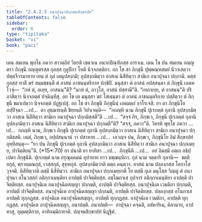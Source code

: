 ```yaml
---
title: "2.4.2.5 อนาปุจฺฉาปกฺกมนสิกฺขาปท"
tableOfContents: false
sidebar:
  order: 6
type: "tipitaka"
basket: "vi"
book: "paci"
---
```



<DynamicBreadcrumb />

<Division number="854" book="paci">

<Paragraph number="2721" book="paci">
เตน สมเยน พุทฺโธ ภควา สาวตฺถิยํ วิหรติ เชตวเน อนาถปิณฺฑิกสฺส อาราเม. เตน โข ปน สมเยน อญฺญตรา ภิกฺขุนี อญฺญตรสฺส กุลสฺส กุลูปิกา โหติ นิจฺจภตฺติกา. อถ โข สา ภิกฺขุนี ปุพฺพณฺหสมยํ นิวาเสตฺวา ปตฺตจีวรมาทาย เยน ตํ กุลํ เตนุปสงฺกมิ; อุปสงฺกมิตฺวา อาสเน นิสีทิตฺวา สามิเก อนาปุจฺฉา ปกฺกามิ. ตสฺส กุลสฺส ทาสี ฆรํ สมฺมชฺชนฺตี ตํ อาสนํ ภาชนนฺตริกาย ปกฺขิปิ. มนุสฺสา ตํ อาสนํ อปสฺสนฺตา ตํ ภิกฺขุนึ เอตทโวจุํ—  “กหํ ตํ, อเยฺย, อาสนนฺ”ติ? “นาหํ ตํ, อาวุโส, อาสนํ ปสฺสามี”ติ. “เทถาเยฺย, ตํ อาสนนฺ”ติ ปริภาสิตฺวา นิจฺจภตฺตํ ปจฺฉินฺทึสุ. อถ โข เต มนุสฺสา ฆรํ โสเธนฺตา ตํ อาสนํ ภาชนนฺตริกาย ปสฺสิตฺวา ตํ ภิกฺขุนึ ขมาเปตฺวา นิจฺจภตฺตํ ปฏฺฐเปสุํ.
</Paragraph>

<Paragraph number="2722" book="paci">
อถ โข สา ภิกฺขุนี ภิกฺขุนีนํ เอตมตฺถํ อาโรเจสิ. ยา ตา ภิกฺขุนิโย อปฺปิจฺฉา …เป…  ตา อุชฺฌายนฺติ ขิยฺยนฺติ วิปาเจนฺติ—  “กถญฺหิ นาม ภิกฺขุนี ปุเรภตฺตํ กุลานิ อุปสงฺกมิตฺวา อาสเน นิสีทิตฺวา สามิเก อนาปุจฺฉา ปกฺกมิสฺสตี”ติ …เป…  “สจฺจํ กิร, ภิกฺขเว, ภิกฺขุนี ปุเรภตฺตํ กุลานิ อุปสงฺกมิตฺวา อาสเน นิสีทิตฺวา สามิเก อนาปุจฺฉา ปกฺกมตี”ติ? “สจฺจํ, ภควา”ติ. วิครหิ พุทฺโธ ภควา …เป…  กถญฺหิ นาม, ภิกฺขเว ภิกฺขุนี ปุเรภตฺตํ กุลานิ อุปสงฺกมิตฺวา อาสเน นิสีทิตฺวา สามิเก อนาปุจฺฉา ปกฺกมิสฺสติ. เนตํ, ภิกฺขเว, อปฺปสนฺนานํ วา ปสาทาย …เป…  เอวญฺจ ปน, ภิกฺขเว, ภิกฺขุนิโย อิมํ สิกฺขาปทํ อุทฺทิสนฺตุ—
</Paragraph>

</Division>
<Division number="855" book="paci">

<Paragraph number="2723" book="paci">
<Emphasis>“ยา ปน ภิกฺขุนี ปุเรภตฺตํ กุลานิ อุปสงฺกมิตฺวา อาสเน นิสีทิตฺวา สามิเก อนาปุจฺฉา ปกฺกเมยฺย, ปาจิตฺติยนฺ”</Emphasis>ติ. (*15*:<Emphasis>70</Emphasis>)
</Paragraph>

</Division>
<Division number="856" book="paci">

<Paragraph number="2724" book="paci">
<Emphasis>ยา ปนา</Emphasis>ติ ยา ยาทิสา …เป…  <Emphasis>ภิกฺขุนี</Emphasis>ติ …เป…  อยํ อิมสฺมึ อตฺเถ อธิปฺเปตา ภิกฺขุนีติ.
</Paragraph>

<Paragraph number="2725" book="paci">
<Emphasis>ปุเรภตฺตํ</Emphasis> นาม อรุณุคฺคมนํ อุปาทาย ยาว มชฺฌนฺหิกา.
</Paragraph>

<Paragraph number="2726" book="paci">
<Emphasis>กุลํ</Emphasis> นาม จตฺตาริ กุลานิ—  ขตฺติยกุลํ, พฺราหฺมณกุลํ, เวสฺสกุลํ, สุทฺทกุลํ. <Emphasis>อุปสงฺกมิตฺวา</Emphasis>ติ ตตฺถ คนฺตฺวา.
</Paragraph>

<Paragraph number="2727" book="paci">
<Emphasis>อาสนํ</Emphasis> นาม ปลฺลงฺกสฺส โอกาโส วุจฺจติ. <Emphasis>นิสีทิตฺวา</Emphasis>ติ ตสฺมึ นิสีทิตฺวา.
</Paragraph>

<Paragraph number="2728" book="paci">
<Emphasis>สามิเก อนาปุจฺฉา ปกฺกเมยฺยา</Emphasis>ติ โย ตสฺมึ กุเล มนุโสฺส วิญฺญู ตํ อนาปุจฺฉา อโนวสฺสกํ อติกฺกาเมนฺติยา อาปตฺติ ปาจิตฺติยสฺส. อชฺโฌกาเส อุปจารํ อติกฺกาเมนฺติยา อาปตฺติ ปาจิตฺติยสฺส.
</Paragraph>

</Division>
<Division number="857" book="paci">

<Paragraph number="2729" book="paci">
อนาปุจฺฉิเต อนาปุจฺฉิตสญฺญา ปกฺกมติ, อาปตฺติ ปาจิตฺติยสฺส. อนาปุจฺฉิเต เวมติกา ปกฺกมติ, อาปตฺติ ปาจิตฺติยสฺส. อนาปุจฺฉิเต อาปุจฺฉิตสญฺญา ปกฺกมติ, อาปตฺติ ปาจิตฺติยสฺส.
</Paragraph>

<Paragraph number="2730" book="paci">
ปลฺลงฺกสฺส อโนกาเส อาปตฺติ ทุกฺกฏสฺส. อาปุจฺฉิเต อนาปุจฺฉิตสญฺญา, อาปตฺติ ทุกฺกฏสฺส. อาปุจฺฉิเต เวมติกา, อาปตฺติ ทุกฺกฏสฺส. อาปุจฺฉิเต อาปุจฺฉิตสญฺญา, อนาปตฺติ.
</Paragraph>

</Division>
<Division number="858" book="paci">

<Paragraph number="2731" book="paci">
อนาปตฺติ—  อาปุจฺฉา คจฺฉติ, อสํหาริเม, คิลานาย, อาปทาสุ, อุมฺมตฺติกาย, อาทิกมฺมิกายาติ.

</Paragraph>
</Division>

<Paragraph number="2732" type="center" book="paci">
ปญฺจมสิกฺขาปทํ นิฏฺฐิตํ.
</Paragraph>